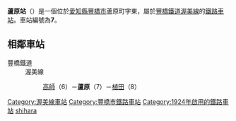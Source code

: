{{About|現時的蘆原站|曾經名為蘆原站|蘆原湯之町站}}
{{日本車站資訊
|公司色       = #006666
|文字色     = 
|站名       = 蘆原站
|圖片       = <!-- 檔案不存在 20080810 ASHIHARA.jpg -->
|pxl        = 
|圖片說明   = 
|日文原名   = 芦原
|平假名   = あしはら
|羅馬拼音   = Ashihara
|副站名    = 
|所在地     = [[愛知縣|愛知縣]][[豐橋市|豐橋市]]蘆原町字東
|座標      = {{coord|34|43|5.8|N|137|22|47.8|E|region:JP}}
|車站構造     = [[地面車站|地面車站]]
|月台配置     = 2面2線
|啟用年月日 = 1924年（[[大正|大正]]13年）1月22日
|廢站年月日 = 
|乘客人數   = 312
|上下車人次   =641 
|統計年度   = 2014年
|轉車       = 
|備註       = [[無人站|無人站]]
|adjacent = {{Adjacent stations|system=豐橋鐵道|line=渥美線|left=高師|right=植田|note-left=6<br>1.0km|note-mid={{車站編號s|#0672b0|white|7}}<br>距離[[新豐橋站|新豐橋]]6.3km|note-right=8<br>1.0km}}
}}
'''蘆原站'''（{{jpn|j=芦原駅|hg=あしはらえき|rm=Ashihara eki|f=y}}）是一個位於[[愛知縣|愛知縣]][[豐橋市|豐橋市]]蘆原町字東，屬於[[豐橋鐵道|豐橋鐵道]][[渥美線|渥美線]]的[[鐵路車站|鐵路車站]]。車站編號為'''7'''。

== 相鄰車站 ==
; 豐橋鐵道
: 渥美線
:: [[高師站|高師]]（6）－'''蘆原'''（7）－[[植田站_(愛知縣豐橋市)|植田]]（8）

{{Japan-rail-stub}}
{{渥美線}}
{{DEFAULTSORT:Ashihara}}
[[Category:渥美線車站|Category:渥美線車站]]
[[Category:豐橋市鐵路車站|Category:豐橋市鐵路車站]]
[[Category:1924年啟用的鐵路車站|Category:1924年啟用的鐵路車站]]
[[Category:日本鐵路車站_A|shihara]]